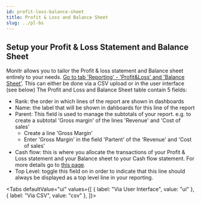 ```yaml
---
id: profit-loss-balance-sheet
title: Profit & Loss and Balance Sheet
slug: ../pl-bs
---
```





## Setup your Profit & Loss Statement and Balance Sheet
Monitr allows you to tailor the Profit & loss statement and Balance sheet entirely to your needs. [Go to tab 'Reporting' - 'Profit&Loss' and 'Balance Sheet'](https://app.monitr.be/dashboard/organisations/entities/definitions/mapping).
This can either be done via a CSV upload or in the user interface (see below)
The Profit and Loss and Balance Sheet table contain 5 fields:
- Rank: the order in which lines of the report are shown in dashboards
- Name: the label that will be shown in dahboards for this line of the report
- Parent: This field is used to manage the subtotals of your report. e.g. to create a subtotal 'Gross margin'  of the lines 'Revenue' and 'Cost of sales'
    - Create a line 'Gross Margin'
    - Enter 'Gross Margin' in the field 'Partent' of the 'Revenue' and 'Cost of sales'
- Cash flow: this is where you allocate the transactions of your Profit & Loss statement and your Balance sheet to your Cash flow statement. For more details go to [this page](./cash-flow).
- Top Level: toggle this field on in order to indicate that this line should always be displayed as a top level line in your reporting.

<Tabs
  defaultValue="ui"
  values={[
    { label: "Via User Interface", value: "ui" },
    { label: "Via CSV", value: "csv" },
  ]}>
<TabItem value="csv">
    <PLBSTabCSV />
</TabItem>
<TabItem value="ui">
    <PLBSTabUI />
</TabItem>
</Tabs>
